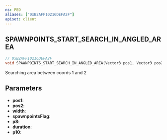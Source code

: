 ```yaml
---
ns: PED
aliases: ["0xB2AFF10216DEFA2F"]
apiset: client
---
```

## SPAWNPOINTS_START_SEARCH_IN_ANGLED_AREA

```c
// 0xB2AFF10216DEFA2F
void SPAWNPOINTS_START_SEARCH_IN_ANGLED_AREA(Vector3 pos1, Vector3 pos2, float width, int spawnpointsFlag, float p8, int duration, float p10);
```

Searching area between coords 1 and 2

## Parameters
* **pos1**:
* **pos2**:
* **width**:
* **spawnpointsFlag**:
* **p8**:
* **duration**:
* **p10**: